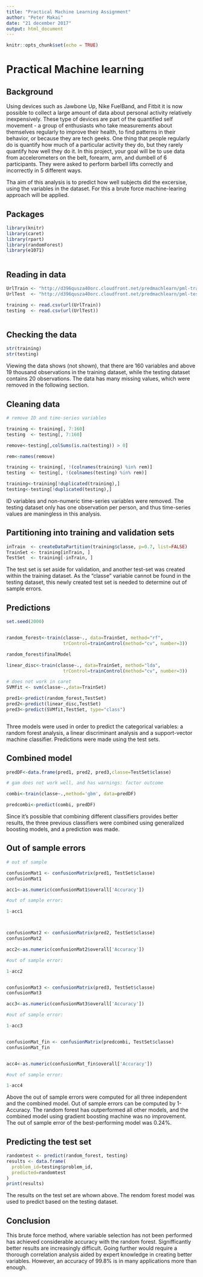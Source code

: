 ---
title: "Practical Machine Learning Assignment"
author: "Peter Makai"
date: "21 december 2017"
output: html_document
---

```{r setup, include=FALSE}
knitr::opts_chunk$set(echo = TRUE)
```

# Practical Machine learning

## Background

Using devices such as Jawbone Up, Nike FuelBand, and Fitbit it is now possible to collect a large amount of data about personal activity relatively inexpensively. These type of devices are part of the quantified self movement - a group of enthusiasts who take measurements about themselves regularly to improve their health, to find patterns in their behavior, or because they are tech geeks. One thing that people regularly do is quantify how much of a particular activity they do, but they rarely quantify how well they do it. In this project, your goal will be to use data from accelerometers on the belt, forearm, arm, and dumbell of 6 participants. They were asked to perform barbell lifts correctly and incorrectly in 5 different ways.

Tha aim of this analysis is to predict how well subjects did the excersise, using the variables in the dataset. For this a brute force machine-learing approach will be applied. 

## Packages

```{r }

library(knitr)
library(caret)
library(rpart)
library(randomForest)
library(e1071)



```

## Reading in data


```{r , echo=TRUE}


UrlTrain <- "http://d396qusza40orc.cloudfront.net/predmachlearn/pml-training.csv"
UrlTest  <- "http://d396qusza40orc.cloudfront.net/predmachlearn/pml-testing.csv"

training <- read.csv(url(UrlTrain))
testing  <- read.csv(url(UrlTest))



```

## Checking the data 

```{r, echo=TRUE, results="hide"}

str(training)
str(testing)

```

Viewing the data shows (not shown), that there are 160 variables and above 19 thousand observations in the training dataset, while the testing dataset contains 20 observations. The data has many missing values, which were removed in the following section. 

## Cleaning data

```{r}

# remove ID and time-series variables

training <- training[, 7:160]
testing  <- testing[, 7:160]

remove<-testing[,colSums(is.na(testing)) > 0]

rem<-names(remove)

training <- training[, !(colnames(training) %in% rem)]
testing  <- testing[, !(colnames(testing) %in% rem)]

training<-training[!duplicated(training),]
testing<-testing[!duplicated(testing),]
```

ID variables and non-numeric time-series variables were removed. The testing dataset only has one observation per person, and thus time-series values are maningless in this analysis. 


## Partitioning into training and validation sets


```{r}

inTrain  <- createDataPartition(training$classe, p=0.7, list=FALSE)
TrainSet <- training[inTrain, ]
TestSet  <- training[-inTrain, ]


```

The test set is set aside for validation, and another test-set was created within the training dataset. As the "classe" variable cannot be found in the testing dataset, this newly created test set is needed to determine out of sample errors. 


## Predictions


```{r, echo=TRUE, results="hide"}

set.seed(2000)


random_forest<-train(classe~., data=TrainSet, method="rf",
                     trControl=trainControl(method="cv", number=3))

random_forest$finalModel

linear_disc<-train(classe~., data=TrainSet, method="lda",
                     trControl=trainControl(method="cv", number=3))

# does not work in caret
SVMfit <- svm(classe~.,data=TrainSet)

pred1<-predict(random_forest,TestSet)
pred2<-predict(linear_disc,TestSet)
pred3<-predict(SVMfit,TestSet, type="class")



```

Three models were used in order to predict the categorical variables: a random forest analysis, a linear discriminant analysis and a support-vector machine classifier. Predictions were made using the test sets. 


## Combined model

```{r, results="hide"}

predDF<-data.frame(pred1, pred2, pred3,classe=TestSet$classe)

# gam does not work well, and has warnings: factor outcome

combi<-train(classe~.,method='gbm', data=predDF)

predcombi<-predict(combi, predDF)


```

Since it's possible that combining different classifiers provides better results, the three previous classifiers were combined using generalized boosting models, and a prediction was made.  


## Out of sample errors

```{r}

# out of sample

confusionMat1 <- confusionMatrix(pred1, TestSet$classe)
confusionMat1

acc1<-as.numeric(confusionMat1$overall['Accuracy'])

#out of sample error:

1-acc1



confusionMat2 <- confusionMatrix(pred2, TestSet$classe)
confusionMat2

acc2<-as.numeric(confusionMat2$overall['Accuracy'])

#out of sample error:

1-acc2


confusionMat3 <- confusionMatrix(pred3, TestSet$classe)
confusionMat3

acc3<-as.numeric(confusionMat3$overall['Accuracy'])

#out of sample error:

1-acc3


confusionMat_fin <- confusionMatrix(predcombi, TestSet$classe)
confusionMat_fin


acc4<-as.numeric(confusionMat_fin$overall['Accuracy'])

#out of sample error:

1-acc4

```

Above the out of sample errors were computed for all three independent and the combined model. Out of sample errors can be computed by 1-Accuracy. The random forest has outperformed all other models, and the combined model using gradient boosting machine was no improvement. The out of sample error of the best-performing model was 0.24%. 


## Predicting the test set


```{r}


randomtest <- predict(random_forest, testing)
results <- data.frame(
  problem_id=testing$problem_id,
  predicted=randomtest
)
print(results)

```

The results on the test set are whown above. The rendom forest model was used to predict based on the testing dataset. 


## Conclusion

This brute force method, where variable selection has not been performed has achieved considerable accuracy with the random forest. Signifficantly better results are increasingly difficult. Going further would require a thorough correlation analysis aided by expert knowledge in creating better variables. However, an accuracy of 99.8% is in many applications more than enough. 